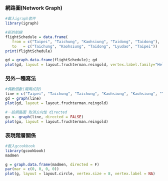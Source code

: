 ### 網路圖(Network Graph)

```r
#載入igraph套件 
library(igraph)
```
```r
#新的航線 
flightSchedule = data.frame( 
   from = c("Taipei", "Taichung", "Kaohsiung", "Taidong", "Taidong"), 
   to   = c("Taichung", "Kaohsiung", "Taidong", "Lyudao", "Taipei")) 
print(flightSchedule) 

gd = graph.data.frame(flightSchedule); gd
plot(gd, layout = layout.fruchterman.reingold, vertex.label.family="Helvetica") 
```
### 另外一種寫法
```r
#偶數個數(兩兩成對)
line = c("Taipei", "Taichung", "Taichung", "Kaohsiung", "Kaohsiung", "Taidong", "Taidong", "Lyudao", "Taidong", "Taipei")
gd = graph(line)
plot(gd, layout = layout.fruchterman.reingold)

#一般網路圖 取消方向性 directed
gu <- graph(line, directed = FALSE)
plot(gu, layout = layout.fruchterman.reingold)
```
### 表現階層關係
```r
#載入gcookbook
library(gcookbook)
madmen
```
```r
g = graph.data.frame(madmen, directed = F)
par(mar = c(0, 0, 0, 0))
plot(g, layout = layout.circle, vertex.size = 8, vertex.label = NA)
```





